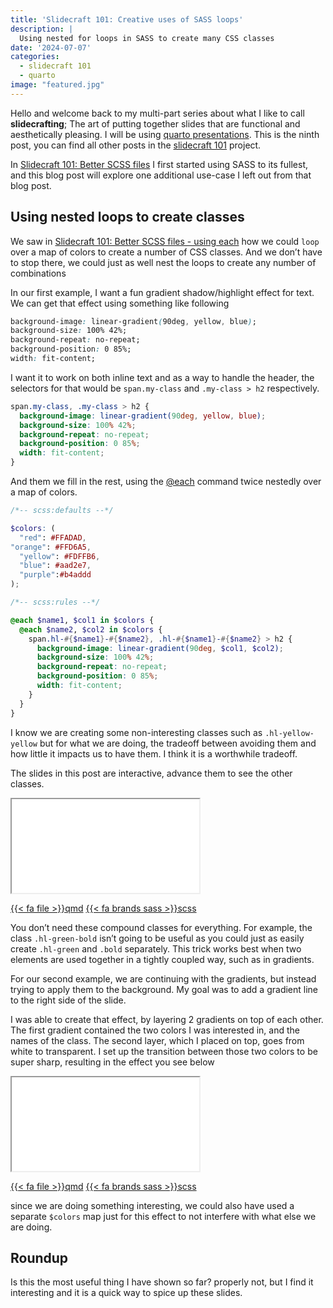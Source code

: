 ```yaml
---
title: 'Slidecraft 101: Creative uses of SASS loops'
description: |
  Using nested for loops in SASS to create many CSS classes
date: '2024-07-07'
categories:
  - slidecraft 101
  - quarto
image: "featured.jpg"
---
```


Hello and welcome back to my multi-part series about what I like to call **slidecrafting**; The art of putting together slides that are functional and aesthetically pleasing. I will be using [quarto presentations](https://quarto.org/). This is the ninth post, you can find all other posts in the [slidecraft 101](../../project/slidecraft-101/index.qmd#blog-posts) project.

In [Slidecraft 101: Better SCSS files](../slidecraft-scss-uses/index.qmd) I first started using SASS to its fullest, and this blog post will explore one additional use-case I left out from that blog post.

## Using nested loops to create classes

We saw in [Slidecraft 101: Better SCSS files - using each](../slidecraft-scss-uses/index.qmd#using-each-to-automatically-create-classes) how we could `loop` over a map of colors to create a number of CSS classes. And we don't have to stop there, we could just as well nest the loops to create any number of combinations

In our first example, I want a fun gradient shadow/highlight effect for text. We can get that effect using something like following

```css
background-image: linear-gradient(90deg, yellow, blue);
background-size: 100% 42%;
background-repeat: no-repeat;
background-position: 0 85%;
width: fit-content;
```

I want it to work on both inline text and as a way to handle the header, the selectors for that would be `span.my-class` and `.my-class > h2` respectively.


```css
span.my-class, .my-class > h2 {
  background-image: linear-gradient(90deg, yellow, blue);
  background-size: 100% 42%;
  background-repeat: no-repeat;
  background-position: 0 85%;
  width: fit-content;
}
```

And them we fill in the rest, using the [@each](https://sass-lang.com/documentation/at-rules/control/each/#with-maps) command twice nestedly over a map of colors.

```scss
/*-- scss:defaults --*/

$colors: (
  "red": #FFADAD, 
"orange": #FFD6A5, 
  "yellow": #FDFFB6, 
  "blue": #aad2e7, 
  "purple":#b4addd
);

/*-- scss:rules --*/

@each $name1, $col1 in $colors {
  @each $name2, $col2 in $colors {
    span.hl-#{$name1}-#{$name2}, .hl-#{$name1}-#{$name2} > h2 {
      background-image: linear-gradient(90deg, $col1, $col2);
      background-size: 100% 42%;
      background-repeat: no-repeat;
      background-position: 0 85%;
      width: fit-content;
    }
  }
}
```

I know we are creating some non-interesting classes such as `.hl-yellow-yellow` but for what we are doing, the tradeoff between avoiding them and how little it impacts us to have them. I think it is a worthwhile tradeoff.

::: {.callout-important}
The slides in this post are interactive, advance them to see the other classes.
:::

<iframe class="slide-deck" src="_tip-1.html">

</iframe>

<a href="_tip-1.qmd" target="_blank" class="listing-slides btn-links">{{< fa file >}}qmd<a>
<a href="_tip-1.scss" target="_blank" class="listing-video btn-links">{{< fa brands sass >}}scss<a>

::: {.callout-note}
You don't need these compound classes for everything. For example, the class `.hl-green-bold` isn't going to be useful as you could just as easily create `.hl-green` and `.bold` separately. This trick works best when two elements are used together in a tightly coupled way, such as in gradients. 
:::

For our second example, we are continuing with the gradients, but instead trying to apply them to the background. My goal was to add a gradient line to the right side of the slide. 

I was able to create that effect, by layering 2 gradients on top of each other. The first gradient contained the two colors I was interested in, and the names of the class. The second layer, which I placed on top, goes from white to transparent. I set up the transition between those two colors to be super sharp, resulting in the effect you see below

<iframe class="slide-deck" src="_tip-2.html">

</iframe>

<a href="_tip-2.qmd" target="_blank" class="listing-slides btn-links">{{< fa file >}}qmd<a>
<a href="_tip-2.scss" target="_blank" class="listing-video btn-links">{{< fa brands sass >}}scss<a>

since we are doing something interesting, we could also have used a separate `$colors` map just for this effect to not interfere with what else we are doing.

## Roundup

Is this the most useful thing I have shown so far? properly not, but I find it interesting and it is a quick way to spice up these slides.
